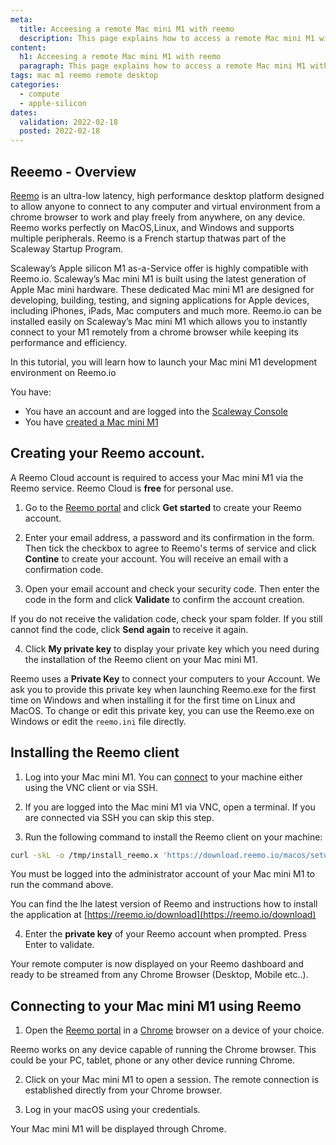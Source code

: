 ```yaml
---
meta:
  title: Acceesing a remote Mac mini M1 with reemo
  description: This page explains how to access a remote Mac mini M1 with Reemo
content:
  h1: Acceesing a remote Mac mini M1 with reemo
  paragraph: This page explains how to access a remote Mac mini M1 with Reemo
tags: mac m1 reemo remote desktop
categories: 
  - compute
  - apple-silicon
dates:
  validation: 2022-02-18
  posted: 2022-02-18
---
```


## Reeemo - Overview

[Reemo](https://reemo.io/) is an ultra-low latency, high performance desktop platform designed to allow anyone to connect to any computer and virtual environment from a chrome browser to work and play freely from anywhere, on any device. 
Reemo works perfectly on MacOS,Linux, and Windows and supports multiple peripherals. Reemo is a French startup thatwas part of the Scaleway Startup Program.

Scaleway’s Apple silicon M1 as-a-Service offer is highly compatible with Reemo.io. Scaleway’s Mac mini M1 is built using the latest generation of Apple Mac mini hardware.
These dedicated Mac mini M1 are designed for developing, building, testing, and signing applications for Apple devices, including iPhones, iPads, Mac computers and much more. Reemo.io can be installed easily on Scaleway’s Mac mini M1 which allows you to instantly connect to your M1 remotely from a chrome browser while keeping its performance and efficiency.

In this tutorial, you will learn how to launch your Mac mini M1 development environment on Reemo.io

<Message type="requirement">

You have:
- You have an account and are logged into the [Scaleway Console](https://console.scaleway.com)
- You have [created a Mac mini M1](/compute/apple-silicon/how-to/create-mac-mini-m1/)

</Message>

## Creating your Reemo account.

<Message type="tip">

A Reemo Cloud account is required to access your Mac mini M1 via the Reemo service. Reemo Cloud is **free** for personal use.

</Message>

1. Go to the [Reemo portal](https://portal.reemo.io/) and click **Get started** to create your Reemo account.

  <Lightbox src="scaleway-reemo-portal.png" alt="" />

2. Enter your email address, a password and its confirmation in the form. Then tick the checkbox to agree to Reemo's terms of service and click **Contine** to create your account. You will receive an email with a confirmation code.

3. Open your email account and check your security code. Then enter the code in the form and click **Validate** to confirm the account creation. 

  <Lightbox src="scaleway-reemo-validate.png" alt="" />

  <Message type="tip">

  If you do not receive the validation code, check your spam folder. If you still cannot find the code, click **Send again** to receive it again.

  </Message>

4. Click **My private key** to display your private key which you need during the installation of the Reemo client on your Mac mini M1. 

  <Message type="important">

  Reemo uses a **Private Key** to connect your computers to your Account. We ask you to provide this private key when launching Reemo.exe for the first time on Windows and
  when installing it for the first time on Linux and MacOS. To change or edit this private key, you can use the Reemo.exe on Windows or edit the `reemo.ini` file directly.

  </Message>

## Installing the Reemo client

1. Log into your Mac mini M1. You can [connect](/compute/apple-silicon/how-to/connect-to-mac-mini-m1/) to your machine either using the VNC client or via SSH. 

2. If you are logged into the Mac mini M1 via VNC, open a terminal. If you are connected via SSH you can skip this step.

3. Run the following command to install the Reemo client on your machine:
  ```sh 
  curl -skL -o /tmp/install_reemo.x 'https://download.reemo.io/macos/setup.x' && sudo bash /tmp/install_reemo.x
  ```
  <Message type="note">

  You must be logged into the administrator account of your Mac mini M1 to run the command above.

  </Message>

  <Message type="tip">
  
  You can find the lhe latest version of Reemo and instructions how to install the application at [https://reemo.io/download](https://reemo.io/download)

  <Lightbox src="scaleway-reemo-download.png" alt="" />

  </Message>

4. Enter the **private key** of your Reemo account when prompted. Press Enter to validate.

Your remote computer is now displayed on your Reemo dashboard and ready to be streamed from any Chrome Browser (Desktop, Mobile etc..).

## Connecting to your Mac mini M1 using Reemo

1. Open the [Reemo portal](https://portal.reemo.io/) in a [Chrome](https://www.google.com/chrome/) browser on a device of your choice. 

  <Message type="tip">

  Reemo works on any device capable of running the Chrome browser. This could be your PC, tablet, phone or any other device running Chrome.

  </Message>

2. Click on your Mac mini M1 to open a session. The remote connection is established directly from your Chrome browser.

  <Lightbox src="scaleway-reemo-dashboard.png" alt="" />

3. Log in your macOS using your credentials.

  <Lightbox src="scaleway-reemo-m1.png" alt="" />

Your Mac mini M1 will be displayed through Chrome.
